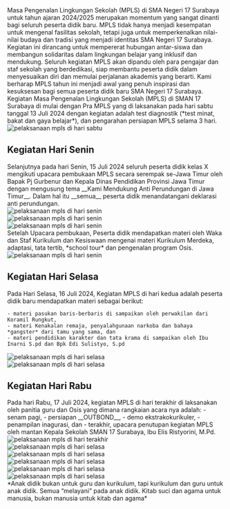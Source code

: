 <div className="text-justify">
  Masa Pengenalan Lingkungan Sekolah (MPLS) di SMA Negeri 17 Surabaya untuk
  tahun ajaran 2024/2025 merupakan momentum yang sangat dinanti bagi seluruh
  peserta didik baru. MPLS tidak hanya menjadi kesempatan untuk mengenal
  fasilitas sekolah, tetapi juga untuk memperkenalkan nilai-nilai budaya dan
  tradisi yang menjadi identitas SMA Negeri 17 Surabaya. Kegiatan ini dirancang
  untuk mempererat hubungan antar-siswa dan membangun solidaritas dalam
  lingkungan belajar yang inklusif dan mendukung. Seluruh kegiatan MPLS akan
  dipandu oleh para pengajar dan staf sekolah yang berdedikasi, siap membantu
  peserta didik dalam menyesuaikan diri dan memulai perjalanan akademis yang
  berarti. Kami berharap MPLS tahun ini menjadi awal yang penuh inspirasi dan
  kesuksesan bagi semua peserta didik baru SMA Negeri 17 Surabaya.
</div>

<div className="text-justify">
  Kegiatan Masa Pengenalan Lingkungan Sekolah (MPLS) di SMAN 17 Surabaya di
  mulai dengan Pra MPLS yang di laksanakan pada hari sabtu tanggal 13 Juli 2024
  dengan kegiatan adalah test diagnostik (*test minat, bakat dan gaya belajar*),
  dan pengarahan persiapan MPLS selama 3 hari.
</div>

<div className="flex justify-center">
  <img src="/lol.jpeg" alt="pelaksanaan mpls di hari sabtu" />
</div>

## Kegiatan Hari Senin

<div className="text-justify">
  Selanjutnya pada hari Senin, 15 Juli 2024 seluruh peserta didik kelas X
  mengikuti upacara pembukaan MPLS secara serempak se-Jawa Timur oleh Bapak Pj
  Gurbenur dan Kepala Dinas Pendidikan Provinsi Jawa Timur dengan mengusung tema
  __Kami Mendukung Anti Perundungan di Jawa Timur__. Dalam hal itu __semua__
  peserta didik menandatangani deklarasi anti perundungan.
</div>

<div className="flex justify-center">
  <img src="/lol_2.jpeg" alt="pelaksanaan mpls di hari senin" />
</div>

<div className="flex justify-center">
  <img src="/lol_3.jpeg" alt="pelaksanaan mpls di hari senin" />
</div>

<div className="flex justify-center">
  <img src="/lol_4.jpeg" alt="pelaksanaan mpls di hari senin" />
</div>

<div className="text-justify">
  Setelah Upacara pembukaan, Peserta didik mendapatkan materi oleh Waka dan Staf
  Kurikulum dan Kesiswaan mengenai materi Kurikulum Merdeka, adaptasi, tata
  tertib, *school tour* dan pengenalan program Osis.
</div>

<div className="flex justify-center">
  <img src="/lol_5.jpeg" alt="pelaksanaan mpls di hari senin" />
</div>

## Kegiatan Hari Selasa

<div className="text-justify">
    Pada Hari Selasa, 16 Juli 2024, Kegiatan MPLS di hari kedua adalah peserta didik baru mendapatkan materi sebagai berikut:

    - materi pasukan baris-berbaris di sampaikan oleh perwakilan dari Koramil Rungkut,
    - materi Kenakalan remaja, penyalahgunaan narkoba dan bahaya *gangster* dari tamu yang sama, dan
    - materi pendidikan karakter dan tata krama di sampaikan oleh Ibu Inarni S.pd dan Bpk Edi Sulistyo, S.pd

</div>

<div className="flex justify-center">
  <img src="/lol_6.jpeg" alt="pelaksanaan mpls di hari selasa" />
</div>

<div className="flex justify-center">
  <img src="/lol_7.jpeg" alt="pelaksanaan mpls di hari selasa" />
</div>

## Kegiatan Hari Rabu

<div className="text-justify">
  Pada hari Rabu, 17 Juli 2024, kegiatan MPLS di hari terakhir di laksanakan
  oleh panitia guru dan Osis yang dimana rangkaian acara nya adalah: - senam
  pagi, - persiapan __OUTBOND__, - demo ekstrakokurikuler, - penampilan
  inagurasi, dan - terakhir, upacara penutupan kegiatan MPLS oleh mantan Kepala
  Sekolah SMAN 17 Surabaya, Ibu Elis Ristyorini, M.Pd.
</div>

<div className="flex justify-center">
  <img src="/lol_8.jpeg" alt="pelaksanaan mpls di hari terakhir" />
</div>

<div className="flex justify-center">
  <img src="/lol_9.jpeg" alt="pelaksanaan mpls di hari selasa" />
</div>

<div className="flex justify-center">
  <img src="/lol_10.jpeg" alt="pelaksanaan mpls di hari selasa" />
</div>

<div className="flex justify-center">
  <img src="/lol_11.jpeg" alt="pelaksanaan mpls di hari selasa" />
</div>

<div className="flex justify-center">
  <img src="/lol_12.jpeg" alt="pelaksanaan mpls di hari selasa" />
</div>

<div className="flex justify-center">
  <img src="/lol_13.jpeg" alt="pelaksanaan mpls di hari selasa" />
</div>

<div className="text-center">
  *Anak didik bukan untuk guru dan kurikulum, tapi kurikulum dan guru untuk anak
  didik. Semua “melayani” pada anak didik. Kitab suci dan agama untuk manusia,
  bukan manusia untuk kitab dan agama*
</div>